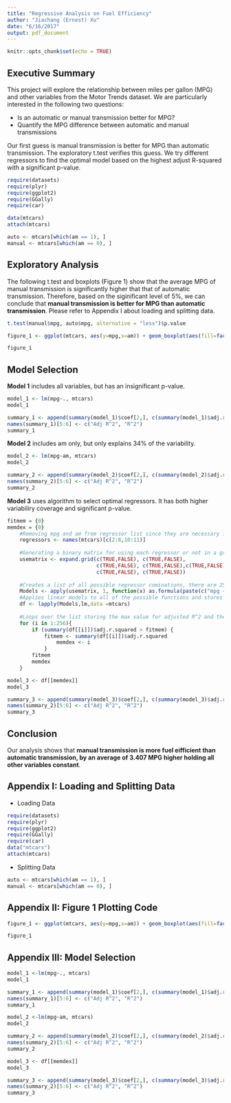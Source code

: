 ```yaml
---
title: "Regressive Analysis on Fuel Efficiency"
author: "Jiachang (Ernest) Xu"
date: "6/16/2017"
output: pdf_document
---
```


```r
knitr::opts_chunk$set(echo = TRUE)
```

## Executive Summary

This project will explore the relationship between miles per gallon (MPG) and other variables from the Motor Trends dataset. We are particularly interested in the following two questions:

 * Is an automatic or manual transmission better for MPG?
 * Quantify the MPG difference between automatic and manual transmissions
 
Our first guess is manual transmission is better for MPG than automatic transmission. The exploratory t.test verifies this guess. We try different regressors to find the optimal model based on the highest adjust R-squared with a significant p-value.

```r
require(datasets)
require(plyr)
require(ggplot2)
require(GGally)
require(car)

data(mtcars)
attach(mtcars)
```

```r
auto <- mtcars[which(am == 1), ]
manual <- mtcars[which(am == 0), ]
```

## Exploratory Analysis

The following t.test and boxplots (Figure 1) show that the average MPG of manual transmission is significantly higher that that of automatic transmission. Therefore, based on the siginificant level of 5%, we can conclude that **manual transmission is better for MPG than automatic transmission**. Please refer to Appendix I about loading and splitting data.

```r
t.test(manual$mpg, auto$mpg, alternative = "less")$p.value
```

```r
figure_1 <- ggplot(mtcars, aes(y=mpg,x=am)) + geom_boxplot(aes(fill=factor(am))) + labs(title = "Figure 1: Sample Distribution of MPG based on Transmission Types") + annotate("text", x = .5, y = 10, label = c("p = .00068")) + geom_jitter(width = 0.2) + annotate("text", x = 0, y = 16.85, label = c("mean = 17.15"))+ annotate("text", x = 1, y = 24.39, label = c("mean = 24.39")) + annotate("text", x = .5, y = 11, label = c("Corr = .6")) + annotate("text", x = .5, y = 12, label = c("Beta = 7.23"))

figure_1
```

## Model Selection

**Model 1** includes all variables, but has an insignificant p-value.
 
```r
model_1 <- lm(mpg~., mtcars)
model_1
```

```r
summary_1 <- append(summary(model_1)$coef[2,], c(summary(model_1)$adj.r.squared, summary(model_1)$r.squared))
names(summary_1)[5:6] <- c("Adj R^2", "R^2")
summary_1
```

**Model 2** includes am only, but only explains 34% of the variability.
 
```r
model_2 <- lm(mpg~am, mtcars)
model_2
```

```r
summary_2 <- append(summary(model_2)$coef[2,], c(summary(model_2)$adj.r.squared, summary(model_2)$r.squared))
names(summary_2)[5:6] <- c("Adj R^2", "R^2")
summary_2
```

**Model 3** uses algorithm to select optimal regressors. It has both higher variabiliry coverage and significant p-value.
 
```r
fitmem = {0}
memdex = {0}
    #Removing mpg and am from regressor list since they are necessary for our purposes
    regressors <- names(mtcars)[c(2:8,10:11)]
       
    #Generating a binary matrix for using each regressor or not in a grid matrix
    usematrix <- expand.grid(c(TRUE,FALSE), c(TRUE,FALSE),
                             c(TRUE,FALSE), c(TRUE,FALSE),c(TRUE,FALSE), c(TRUE,FALSE),
                             c(TRUE,FALSE), c(TRUE,FALSE)) 
       
    #Creates a list of all possible regressor cominations, there are 256
    Models <- apply(usematrix, 1, function(x) as.formula(paste(c("mpg ~ am", regressors[x]), collapse=" + ")))
    #Applies linear models to all of the possible functions and stores in list
    df <- lapply(Models,lm,data =mtcars)
       
    #Loops over the list storing the max value for adjusted R^2 and the corresponding index
    for (i in 1:256){
        if (summary(df[[i]])$adj.r.squared > fitmem) {
            fitmem <- summary(df[[i]])$adj.r.squared
                memdex <- i
            } 
        fitmem
        memdex
    }
```

```r
model_3 <- df[[memdex]]
model_3
```

```r
summary_3 <- append(summary(model_3)$coef[2,], c(summary(model_3)$adj.r.squared, summary(model_3)$r.squared))
names(summary_2)[5:6] <- c("Adj R^2", "R^2")
summary_3
```

## Conclusion

Our analysis shows that **manual transmission is more fuel eifficient than automatic transmission, by an average of 3.407 MPG higher holding all other variables constant**.

## Appendix I: Loading and Splitting Data

 * Loading Data
 
```r
require(datasets)
require(plyr)
require(ggplot2)
require(GGally)
require(car)
data("mtcars")
attach(mtcars)
```

 * Splitting Data
 
```r
auto <- mtcars[which(am == 1), ]
manual <- mtcars[which(am == 0), ]
```

## Appendix II: Figure 1 Plotting Code

```r
figure_1 <- ggplot(mtcars, aes(y=mpg,x=am)) + geom_boxplot(aes(fill=factor(am))) + labs(title = "Figure 1: Sample Distribution of MPG based on Transmission Types") + annotate("text", x = .5, y = 10, label = c("p = .00068")) + geom_jitter(width = 0.2) + annotate("text", x = 0, y = 16.85, label = c("mean = 17.15"))+ annotate("text", x = 1, y = 24.39, label = c("mean = 24.39")) + annotate("text", x = .5, y = 11, label = c("Corr = .6")) + annotate("text", x = .5, y = 12, label = c("Beta = 7.23"))

figure_1
```

## Appendix III: Model Selection

```r
model_1 <-lm(mpg~., mtcars)
model_1
```

```r
summary_1 <- append(summary(model_1)$coef[2,], c(summary(model_1)$adj.r.squared, summary(model_1)$r.squared))
names(summary_1)[5:6] <- c("Adj R^2", "R^2")
summary_1
```

```r
model_2 <-lm(mpg~am, mtcars)
model_2
```

```r
summary_2 <- append(summary(model_2)$coef[2,], c(summary(model_2)$adj.r.squared, summary(model_2)$r.squared))
names(summary_2)[5:6] <- c("Adj R^2", "R^2")
summary_2
```

```r
model_3 <- df[[memdex]]
model_3
```

```r
summary_3 <- append(summary(model_3)$coef[2,], c(summary(model_3)$adj.r.squared, summary(model_3)$r.squared))
names(summary_2)[5:6] <- c("Adj R^2", "R^2")
summary_3
```
